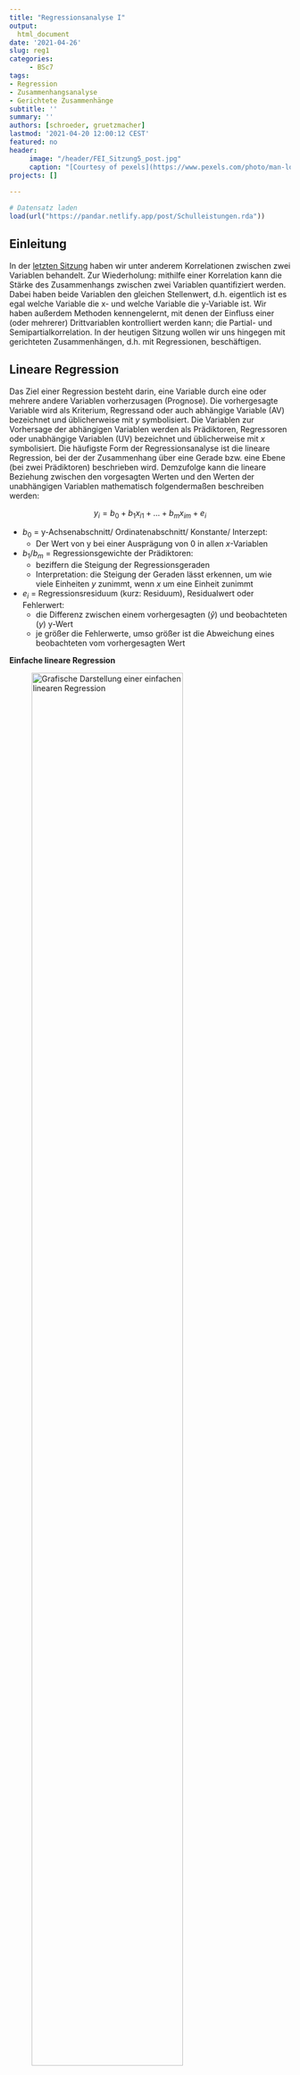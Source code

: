 ```yaml
---
title: "Regressionsanalyse I"
output:
  html_document
date: '2021-04-26'
slug: reg1
categories:
     - BSc7
tags:
- Regression
- Zusammenhangsanalyse
- Gerichtete Zusammenhänge
subtitle: ''
summary: ''
authors: [schroeder, gruetzmacher]
lastmod: '2021-04-20 12:00:12 CEST'
featured: no
header:
     image: "/header/FEI_Sitzung5_post.jpg"
     caption: "[Courtesy of pexels](https://www.pexels.com/photo/man-looking-in-binoculars-during-sunset-802412/)"
projects: []
  
---
```


```r

# Datensatz laden
load(url("https://pandar.netlify.app/post/Schulleistungen.rda"))

```


## Einleitung

In der [letzten Sitzung](/post/partial) haben wir unter anderem Korrelationen zwischen zwei Variablen behandelt. Zur Wiederholung: mithilfe einer Korrelation kann die Stärke des Zusammenhangs zwischen zwei Variablen quantifiziert werden. Dabei haben beide Variablen den gleichen Stellenwert, d.h. eigentlich ist es egal welche Variable die x- und welche Variable die y-Variable ist. Wir haben außerdem Methoden kennengelernt, mit denen der Einfluss einer (oder mehrerer) Drittvariablen kontrolliert werden kann; die Partial- und Semipartialkorrelation. In der heutigen Sitzung wollen wir uns hingegen mit gerichteten Zusammenhängen, d.h. mit Regressionen, beschäftigen.

## Lineare Regression

Das Ziel einer Regression besteht darin, eine Variable durch eine oder mehrere andere Variablen vorherzusagen (Prognose). Die vorhergesagte Variable wird als Kriterium, Regressand oder auch abhängige Variable (AV) bezeichnet und üblicherweise mit *y* symbolisiert. Die Variablen zur Vorhersage der abhängigen Variablen werden als Prädiktoren, Regressoren oder unabhängige Variablen (UV) bezeichnet und üblicherweise mit *x* symbolisiert.
Die häufigste Form der Regressionsanalyse ist die lineare Regression, bei der der Zusammenhang über eine Gerade bzw. eine Ebene (bei zwei Prädiktoren) beschrieben wird. Demzufolge kann die lineare Beziehung zwischen den vorgesagten Werten und den Werten der unabhängigen Variablen mathematisch folgendermaßen beschreiben werden:

$$y_i = b_0 +b_{1}x_{i1} + ... +b_{m}x_{im} + e_i$$

* $b_0$ = y-Achsenabschnitt/ Ordinatenabschnitt/ Konstante/ Interzept:
    + Der Wert von y bei einer Ausprägung von 0 in allen *x*-Variablen
    
* $b_{1}/ b_m$ = Regressionsgewichte der Prädiktoren:
    + beziffern die Steigung der Regressionsgeraden
    + Interpretation: die Steigung der Geraden lässt erkennen, um wie viele Einheiten *y* zunimmt, wenn *x* um eine Einheit zunimmt
* $e_i$ = Regressionsresiduum (kurz: Residuum), Residualwert oder Fehlerwert:
    + die Differenz zwischen einem vorhergesagten ($\hat{y}$) und beobachteten ($y$) y-Wert 
    + je größer die Fehlerwerte, umso größer ist die Abweichung eines beobachteten vom vorhergesagten Wert
    
**Einfache lineare Regression**

![Grafische Darstellung einer einfachen linearen Regression](/post/Reg1.png){width="80%"}

$\hat{y_i} = b_0 +b_{1}x_{i1}$ (Regressiongerade = vorhergesagte Werte)

**Multiple Regression (mehrere Prädiktoren)**

![Grafische Darstellung einer multiplen Regression](/post/Reg2.png){width="80%"}

$y_i = b_0 +b_{1}x_{i1} + b_{2}x_{i2} + e_i$


## Berechnung der Regressionsgewichte $b_i$ "per Hand"

Eine Stichprobe von 100 Schülerinnen und Schülern hat einen Lese- und einen Mathematiktest beantwortet, zusätzlich einen allgemeinen Intelligenztest. Die Testleistungen sind untereinander alle positiv korreliert. Auch die beiden fachspezifischen Tests für Lesen (`reading`) und Mathematik (`math`) korrelieren substanziell.

Oft wird argumentiert, dass zum Lösen von mathematischen Textaufgaben auch Lesekompetenz erforderlich ist (z. B. bei Textaufgaben). Anhand des Datensatzes soll untersucht werden, wie stark sich die Mathematikleistungen durch Lesekompetenz und allgemeine Intelligenz vorhersagen lassen.

Die Formel lautet demnach:

$$y_{i,math} = b_0 +b_{reading}x_{i,reading} + b_{IQ}x_{i,IQ} + e_i$$
oder in Matrixform:

$$\begin{align}
\begin{bmatrix} y_1\\y_2\\y_3\\y_4\\...\\y_{100}\end{bmatrix} = b_{0} *
\begin {bmatrix}1\\1\\1\\1\\...\\1\end{bmatrix} + b_{reading} *
\begin {bmatrix}x_{reading1}\\x_{reading2}\\x_{reading3}\\x_{reading4}\\...\\y_{reading100}\end{bmatrix} + b_{IQ} *
\begin {bmatrix}x_{IQ1}\\x_{IQ2}\\x_{IQ3}\\x_{IQ4}\\...\\x_{IQ100}\end{bmatrix} +
\begin {bmatrix}e_1\\e_2\\e_3\\e_4\\...\\e_{100}\end{bmatrix}
\end{align}$$


```r

# Vektor Y
y <- Schulleistungen$math
head(y)

# Matrix X vorbereiten (Spalten mit beiden Prädiktoren + Spalte mit Einsen anfügen)
X <- as.matrix(Schulleistungen[,c("reading", "IQ")])       
X <- cbind(rep(1,nrow(X)), X)                         
head(X)

```

\begin{align}y = \begin{bmatrix}451,98\\589,65\\509,33\\560,43\\...\\603,18\end{bmatrix}\end{align}

\begin{align}X = \begin{bmatrix}1 & 449,59 & 81,78\\1 & 544,85 & 106,76\\1 & 331,35 & 99,14\\1 & 531,54 & 111,91\\ ... & ... & ... \\1 & 487,22 & 106,13\end{bmatrix}\end{align}


**Vorgehen bei der Berechnung der Regressionsgewichte:**

1. Berechnung der Kreuzproduktsumme (X’X)
2. Berechnung der Inversen der Kreuzproduktsumme ($(X'X)^{-1}$)
3. Berechnung des Kreuzproduksummenvektors (X'y)
4. Berechnung des Einflussgewichtsvektor

**1. Berechnung der Kreuzproduktsumme (X’X)**

Die Kreuzproduktsumme (X'X) wird berechnet, indem die transponierte Matrix X (X') mit der Matrix X multipliziert wird. Die transponierte Matrix X' erhalten Sie in R durch die Befehl `t(X)`.

\begin{align}X=\begin{bmatrix}1 & 449,59 & 81,78\\1 & 544,85 & 106,76\\1 & 331,35 & 99,14\\1 & 531,54 & 111,91\\... & ... & ... \\1 & 487,22 & 106,13\end{bmatrix}\end{align}


\begin{align}X'=\begin{bmatrix} 1 & 1 & 1 & 1 & ... & 1\\449,58 & 544,85 & 331,35 & 531,54 & ... & 487,22\\81,78 & 106,76 & 99,14 & 111,91 & ... & 106,13\end{bmatrix}\end{align}


\begin{align}X'X=\begin{bmatrix}100,00 & 49606,60 & 9813,43\\49606,61 & 25730126,10 & 4962448,08\\9813,43 & 4962448,10 & 987595,82\end{bmatrix}\end{align}


```r

# Berechnung der der Kreuzproduktsumme X’X in R
X.X <- t(X) %*% X        # X' erhalten Sie durch t(X)
X.X

```

**2. Berechnung der Inversen der Kreuzproduktsumme $((X'X)^{-1})$**

Die Inverse der Kreuzproduktsumme kann in R durch den `solve()` Befehl berechnet werden.

```r

# Berechnung der Inversen (mit Regel nach Sarrus) in R
solve(X.X)

```

\begin{align}(X'X)^{-1}= \begin{bmatrix}0,42 & -1,56e^{-04} & -3,39^{-03}\\-0,00 & 1,32e^{-06} & -5,06e^{-06}\\-0,00 & -5,06e^{-06} & 6,01e^{-05}\end{bmatrix}\end{align}

**3. Berechnung des Kreuzproduktsummenvektors (X'y)**

Der Kreuzproduktsummenvektor (X'y) wird durch die Multiplikation der transponierten X Matrix (X') und des Vektors y berechnet.  


\begin{align}X'=\begin{bmatrix}1 & 1 & 1 & 1 & ... & 1\\449,58 & 544,85 & 331,35 & 531,54 & ... & 487,22\\81,78 & 106,76 & 99,14 & 111,91 & ... & 106,13\end{bmatrix}\end{align}

\begin{align}y=\begin{bmatrix}451,98\\589,65\\509,33\\560,43\\...\\603,18\end{bmatrix}\end{align}

\begin{align}X'y=\begin{bmatrix}56146,45\\28313059,77\\5636931,00\end{bmatrix}\end{align}


```r

#Berechnung des Kreuzproduksummenvektors X`y in R
X.y <- t(X) %*% y        
X.y

```

**4. Berechnung des Einflussgewichtsvektors**

Die geschätzten Regressionsgewichte nach dem Kriterium der kleinsten Quadrate werden berechnet, indem die Inverse der Kreuzproduktsumme $((X'X)^{-1})$ mit dem Kreuzproduktsummenvektor (X'y) multipliziert wird. Den Vektor mit den vorhergesagten Werten von y ($\hat{y}$) können Sie durch die Multiplikation der X Matrix mit den Regressionsgewichten ($\hat{b}$) berechnen.  

\begin{align}(X'X)^{-1}= \begin{bmatrix}0,42 & -1,56e^{-04} & -3,39^{-03}\\-0,00 & 1,32e^{-06} & -5,06e^{-06}\\-0,00 & -5,06e^{-06} & 6,01e^{-05}\end{bmatrix}\end{align}

\begin{align}X'y=\begin{bmatrix}56146,45\\28313059,77\\5636931,00\end{bmatrix}\end{align}

\begin{align}\hat{b}=\begin{bmatrix}58,17\\-0,04\\5,31\end{bmatrix}\end{align}


```r

# Berechnung des Einflussgewichtsvektor in R
b.hat <- solve(X.X) %*% X.y     # Vektor der geschätzten Regressionsgewichte
b.hat
```

**Vorhersage der Mathematikleistung**
```r
y.hat <- as.vector(X %*% b.hat) # Vorhersagewerte für jede einzelne Person 
head(y.hat)

```
\begin{align}
\hat{y}_{math} = \begin{bmatrix}476,29\\605,51\\572,71\\633,37\\...\\604,22\end{bmatrix}
\end{align}

**Berechnung der standardisierten Regressionsgewichte**

Bisher wurden aber nur die *unstandardisierten Regressionsgewichte* berechnet. Diese haben den Vorteil leichter interpretierbar zu sein. So wird das unstandardisierte Regressionsgewicht folgendermaßen interpretiert: wenn sich die unabhängige Variable um eine Einheit verändert, verändert sich die abhängige Variable um den unstandardisierten Koeffizienten. Der Nachteil dieser unstandardisierten Regressionsgewichte ist jedoch, dass die Regressionsgewichte nicht zwischen verschiedenen Prädiktoren vergleichbar sind. Demzufolge kann anhand der Größe der Regressionsgewichte nicht gesagt werden, welcher Regressionskoeffizient, d.h. welcher Prädiktor, eine stärkere Erklärungskraft hat.
Daher werden die Regressionsgewichte häufig standardisiert. Durch die Standardisierung sind die Regressionsgewichte nicht mehr von der ursprünglichen Skala abhängig und haben daher den Vorteil, dass sie miteinander verglichen werden können. Allerdings sind die *standardisierten Regressionsgewichte* nicht mehr so leicht zu interpretieren. Die Interpretation der standardisierten Regressionsgewichte lautet: wenn sich die unabhängige Variable um eine Standardabweichung erhöht (und unter Kontrolle weiterer unabhängiger Variablen), so beträgt die erwartete Veränderung in der abhängigen Variable $\beta$ Standardabweichungen (das standardisierte Interzept ist Null).
Die standardisierten Regressionsgewichte können über den standardisierten y Vektor und die standardisierte Matrix (zur Standardisierung `scale()` Befehl in R verwenden) ermittelt werden.   

```r

#Berechnung der standardisierten Regressionsgewichte
y.s <- scale(y) # Standardisierung y
X.s <- scale(X) # Standardisierung X
X.s[,1] <- 1    # Einsenvektor ist nach Standardisierung zunächst NaN, muss wieder gefüllt werden

#Kombination der Einzelschritte zur Bestimmung der Regressionsgewichte
b.hat.s <- solve(t(X.s)%*% X.s) %*% t(X.s)%*%y.s #Regressionsgewichte aus den standardisierten Variablen
round(b.hat.s, 3)

```


**Berechnung des globalen Signifikanztest**

*Determinationskoeffizient $R^2$*

Der Determinationskoeffizient $R^2$ gibt an wieviel Varianz in der abhängigen Variable durch die unabhängigen Variablen erklärt werden kann:

$R^2= \dfrac{Q_d}{Q_d + Q_e}$

```r

# Determinationskoeffizient R2
Q.d <- sum((y.hat - mean(y))^2)    # Regressionsquadratsumme
Q.e <- sum((y - y.hat)^2)          # Fehlerquadratsumme
R2 <- Q.d / (Q.d + Q.e)            # Determinationskoeffizient R^2

```

$R^2= \dfrac{Q_d}{Q_d + Q_e} = \dfrac{`r round (Q.d,2)`}{`r round (Q.d,2)` + `r round (Q.e,2)`} = `r round (R2,2)`$


*F-Wert*

Der F-Wert dient zur Überprüfung der Gesamtsignifikanz des Modells. Er sagt aus, ob der Determinationskoeffizient $R^2$ signifikant von 0 verschieden ist.


```r

# F-Wert
n <- length(y)                     # Fallzahl (n=100)
m <- ncol(X)-1                     # Zahl der Prädiktoren (m=2)
F.omn <- (R2/m) / ((1-R2)/(n-m-1))   # F-Wert
F.krit <- qf(.95, df1=m, df2=n-m-1)  # kritischer F-Wert (alpha=5%)
p <- 1-pf(F.omn, m, n-m-1)           # p-Wert

```


$F_{omn} = \dfrac{\dfrac{R^2}{m}}{\dfrac{1-R^2}{n-m-1}} = \dfrac{\dfrac{`r round(R2,2)`}{`r m`}}{\dfrac{1-`r round(R2,2)`}{`r n`-`r m`-1}} = `r round(F.omn,2)`$

$df_1 = 2, df_1 = n-m-1 = `r n`-`r m`-1 =97$

$F_{krit}(\alpha=.05, df_1=2, df_2= 97)= `r round (F.krit,2)`$

$p=`r sprintf(format(1-pf(F.omn, m, n-m-1), digits = 3, trim = TRUE, scientific = FALSE))`$


## Berechnung der Regression mit lm-Funktionen in R

Für die Schätzung von Regressionsmodellen kann die Basis-Funktion `lm` verwendet werden. Um zusätzlich die standardisierten Koeffizienten zu erhalten, kann die Funktion `lm.beta` aus dem gleichnamigen Paket `lm.beta` genutzt werden.

```r

#Paket installieren (wenn nötig)
#install.packages("lm.beta", repos = "http://cran.us.r-project.org")
library(lm.beta)

# Regressionsanalyse mit lm
reg <- lm(math ~ reading + IQ, data = Schulleistungen)

# Ergebnisausgabe einschließlich standardisierter Koeffizienten mit lm.beta
summary(lm.beta(reg))

```

**Ergebnisinterpretation:**

* die Lesekompetenz und allgemeine Intelligenz erklären gemeinsam 48,73% der Varianz in der Mathematiktestleistung
* Dieser Varianzanteil ist signifikant von null verschieden
* Regressionsgewichte:
    + Regressionskonstante $b_0$:
        + Der Erwartungswert der Mathematikleistung für ein Individuum mit null Punkten im IQ und null Punkten in Lesekompetenz beträgt 58,17 Punkte.
    + Regressionsgewicht $b_1$:
        + bei einem Punkt mehr in der Lesekompetenz und unter Kontrolle des IQ beträgt die erwartete Veränderung in der Mathematikleistung `r round(b.hat[2],2)` Punkte.
        + Der Einfluss von Lesekompetenz auf Mathematikleistung ist nicht signfikant von null verschieden ($p=`r round(summary(reg)$coefficients[,4][2], 3)`$)
    + Regressionsgewicht $b_2$:
        + unter Kontrolle der Lesekompetenz beträgt die erwartete Veränderung in der Mathematikleistung bei einem Punkt mehr im IQ `r round(b.hat[3],2)` Punkte.
        + Der Einfluss der allgemeinen Intelligenz auf Mathematikleistung ist signfikant von null verschieden ($p=`r round(summary(reg)$coefficients[,4][3], 3)`$)    

* Standardisierte Regressionsgewichte
    + Standardisiertes Regressionsgewicht $\beta_1$: Unter Kontrolle des IQ beträgt die erwartete Veränderung in der Mathematikleistung bei einer Standardabweichung mehr in Lesekompetenz `r round(b.hat.s[2],2)` Standardabweichungen.
    + Standardisiertes Regressionsgewicht $\beta_2$: Unter Kontrolle der Lesekompetenz beträgt die erwartete Veränderung in der Mathematikleistung bei einer Standardabweichung mehr im IQ `r round(b.hat.s[3],2)` Standardabweichungen.

Verweis zu letzter Sitzung: In solch einer multiplen Regression können Suppressoreffekte gut aufgedeckt werden. Diese zeigen sich dann, wenn die $\beta$ Gewichte in der multiplen Regression dem Betrag nach größer sind, als deren korrespondierende $\beta$ Gewichte in einer einfachen Regression. Dies ist in unserem Beispiel jedoch nicht der Fall.
    
